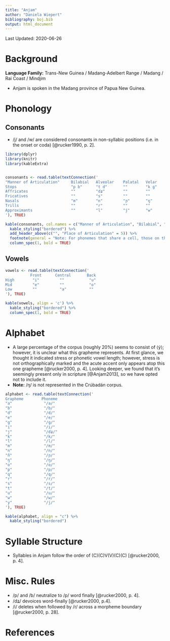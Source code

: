```yaml
---
title: "Anjam"
author: "Daniela Wiepert"
bibliography: boj.bib
output: html_document
---
```


Last Updated: 2020-06-26

# Background

**Language Family:** Trans-New Guinea / Madang-Adelbert Range / Madang / Rai Coast / Mindjim

* Anjam is spoken in the Madang province of Papua New Guinea.

# Phonology

## Consonants

* /j/ and /w/ are considered consonants in non-syllabic positions (i.e. in the onset or coda) [@rucker1990, p. 2].

```r

library(dplyr)
library(knitr)
library(kableExtra)


consonants <- read.table(textConnection('
"Manner of Articulation"     Bilabial   Alveolar    Palatal   Velar      Uvular
Stops                        "p b"      "t d"       ""        "k ɡ"      "q"
Affricates                   ""         "dʑ"        ""        ""         ""
Fricatives                   ""         "s"         ""        ""         ""
Nasals                       "m"        "n"         "ɲ"       "ŋ"        ""
Trills                       ""         "r"         ""        ""         ""
Approximants                 ""         "l"         "j"       "w"        ""
'), TRUE)

kable(consonants, col.names = c("Manner of Articulation", "Bilabial", "Alveolar", "Palatal", "Velar", "Uvular"), align = 'c') %>%
  kable_styling("bordered") %>%
  add_header_above(c("", "Place of Articulation" = 5)) %>%
  footnote(general = "Note: For phonemes that share a cell, those on the left are voiceless and those on the right are voiced.", general_title = "") %>%
  column_spec(1, bold = TRUE)
```

## Vowels

```r

vowels <- read.table(textConnection('
           Front      Central       Back
High        "i"         ""           "u"
Mid         "e"         ""           "o"
Low         ""          "a"          ""
'), TRUE)

kable(vowels, align = 'c') %>%
  kable_styling("bordered") %>%
  column_spec(1, bold = TRUE)
```

# Alphabet

* A large percentage of the corpus (roughly 20%) seems to consist of ⟨ý⟩; however, it is unclear what this grapheme represents. At first glance, we thought it indicated stress or phonetic vowel length; however, stress is not orthographically marked and the acute accent only appears atop this one grapheme [@rucker2000, p. 4]. Looking deeper, we found that it's seemingly present only in scripture [@Anjam2013], so we have opted not to include it.
* **Note:** /ŋ/ is not represented in the Crúbadán corpus.

```r

alphabet <- read.table(textConnection('
Grapheme        Phoneme                 
"a"              "/a/"                    
"b"              "/b/"                    
"d"              "/d/"                    
"e"              "/e/"                    
"g"              "/ɡ/"                    
"i"              "/i/"                    
"j"              "/dʑ/"                   
"k"              "/k/"                    
"l"              "/l/"                    
"m"              "/m/"                    
"n"              "/n/"                    
"ñ"              "/ɲ/"                    
"ŋ"              "/ŋ/"                    
"o"              "/o/"                    
"p"              "/p/"                    
"q"              "/q/"                      
"r"              "/r/"                    
"s"              "/s/"                    
"t"              "/t/"                    
"u"              "/u/"                    
"w"              "/w/"                    
"y"              "/j/"                    
'), TRUE)

kable(alphabet, align = "c") %>%
  kable_styling("bordered")
```

# Syllable Structure

* Syllables in Anjam follow the order of (C)(C)V(V)(C)(C) [@rucker2000, p. 4].

# Misc. Rules

* /p/ and /b/ neutralize to /p/ word finally [@rucker2000, p. 4].
* /dʑ/ devoices word-finally [@rucker2000, p.4].
* /i/ deletes when followed by /r/ across a morpheme boundary [@rucker2000, p. 28].

# References
